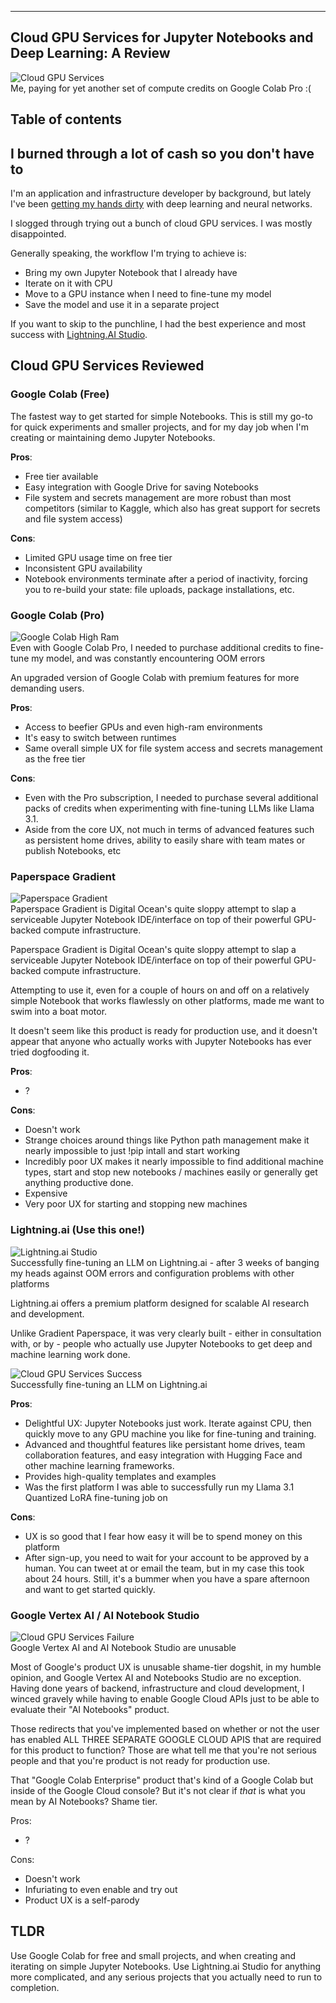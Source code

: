 








--- 

## Cloud GPU Services for Jupyter Notebooks and Deep Learning: A Review

<Image src="https://zackproser.b-cdn.net/images/cloud-gpu-services-reviewed.webp" width={800} height={600} alt="Cloud GPU Services" />
<figcaption>Me, paying for yet another set of compute credits on Google Colab Pro :(</figcaption>

## Table of contents

## I burned through a lot of cash so you don't have to 
I'm an application and infrastructure developer by background, but lately I've been [getting my hands dirty](/blog/mnist-pytorch-hand-drawn-digit-recognizer) with deep learning and neural networks. 

I slogged through trying out a bunch of cloud GPU services. I was mostly disappointed. 

Generally speaking, the workflow I'm trying to achieve is: 

- Bring my own Jupyter Notebook that I already have
- Iterate on it with CPU
- Move to a GPU instance when I need to fine-tune my model
- Save the model and use it in a separate project

If you want to skip to the punchline, I had the best experience and most success with [Lightning.AI Studio](https://lightning.ai).

## Cloud GPU Services Reviewed

### Google Colab (Free)

The fastest way to get started for simple Notebooks. This is still my go-to for quick experiments and smaller projects, and for my day job when 
I'm creating or maintaining demo Jupyter Notebooks.

**Pros**:

- Free tier available
- Easy integration with Google Drive for saving Notebooks
- File system and secrets management are more robust than most competitors (similar to Kaggle, which also has great support for secrets and file system access)

**Cons**:

- Limited GPU usage time on free tier
- Inconsistent GPU availability
- Notebook environments terminate after a period of inactivity, forcing you to re-build your state: file uploads, package installations, etc.

### Google Colab (Pro)

<Image src="https://zackproser.b-cdn.net/images/google-colab-job-high-ram.webp" width={800} height={600} alt="Google Colab High Ram" />
<figcaption>Even with Google Colab Pro, I needed to purchase additional credits to fine-tune my model, and was constantly encountering OOM errors</figcaption>

An upgraded version of Google Colab with premium features for more demanding users.

**Pros**:

- Access to beefier GPUs and even high-ram environments 
- It's easy to switch between runtimes 
- Same overall simple UX for file system access and secrets management as the free tier
 
**Cons**:

- Even with the Pro subscription, I needed to purchase several additional packs of credits when experimenting with fine-tuning LLMs like Llama 3.1.
- Aside from the core UX, not much in terms of advanced features such as persistent home drives, ability to easily share with team mates or publish Notebooks, etc 

### Paperspace Gradient

<Image src="https://zackproser.b-cdn.net/images/paperspace.webp" width={800} height={600} alt="Paperspace Gradient" />
<figcaption>Paperspace Gradient is Digital Ocean's quite sloppy attempt to slap a serviceable Jupyter Notebook IDE/interface on top of their powerful GPU-backed compute infrastructure.</figcaption>

Paperspace Gradient is Digital Ocean's quite sloppy attempt to slap a serviceable Jupyter Notebook IDE/interface on top of their powerful GPU-backed compute infrastructure.

Attempting to use it, even for a couple of hours on and off on a relatively simple Notebook that works flawlessly on other platforms, made me want to swim into a boat motor.

It doesn't seem like this product is ready for production use, and it doesn't appear that anyone who actually works with Jupyter Notebooks has ever tried dogfooding it.

**Pros**:

- ? 

**Cons**:

- Doesn't work 
- Strange choices around things like Python path management make it nearly impossible to just !pip intall and start working
- Incredibly poor UX makes it nearly impossible to find additional machine types, start and stop new notebooks / machines easily or generally get anything productive done.  
- Expensive 
- Very poor UX for starting and stopping new machines

### Lightning.ai (Use this one!)

<Image src="https://zackproser.b-cdn.net/images/lightning-ai-successful-run.webp" width={800} height={600} alt="Lightning.ai Studio" />
<figcaption>Successfully fine-tuning an LLM on Lightning.ai - after 3 weeks of banging my heads against OOM errors and configuration problems with other platforms</figcaption>

Lightning.ai offers a premium platform designed for scalable AI research and development. 

Unlike Gradient Paperspace, it was very clearly built - either in consultation with, or by - people who actually use Jupyter Notebooks to get deep and machine learning work done.

<Image src="https://zackproser.b-cdn.net/images/cloud-gpu-services-success.webp" width={800} height={600} alt="Cloud GPU Services Success" />
<figcaption>Successfully fine-tuning an LLM on Lightning.ai</figcaption>

**Pros**:

- Delightful UX: Jupyter Notebooks just work. Iterate against CPU, then quickly move to any GPU machine you like for fine-tuning and training.  
- Advanced and thoughtful features like persistant home drives, team collaboration features, and easy integration with Hugging Face and other machine learning frameworks. 
- Provides high-quality templates and examples 
- Was the first platform I was able to successfully run my Llama 3.1 Quantized LoRA fine-tuning job on

**Cons**:

- UX is so good that I fear how easy it will be to spend money on this platform 
- After sign-up, you need to wait for your account to be approved by a human. You can tweet at or email the team, but in my case this took about 24 hours. Still, it's a bummer when you have a spare afternoon and want to get started quickly.


### Google Vertex AI / AI Notebook Studio 

<Image src="https://zackproser.b-cdn.net/images/cloud-gpu-services-failure.webp" width={800} height={600} alt="Cloud GPU Services Failure" />
<figcaption>Google Vertex AI and AI Notebook Studio are unusable</figcaption>

Most of Google's product UX is unusable shame-tier dogshit, in my humble opinion, and Google Vertex AI and Notebooks Studio are no exception. Having done years of backend, infrastructure and cloud development, I winced gravely while having to enable 
Google Cloud APIs just to be able to evaluate their "AI Notebooks" product. 

Those redirects that you've implemented based on whether or not the user has enabled ALL THREE SEPARATE GOOGLE CLOUD APIS that are required for this product to function? Those are what tell me 
that you're not serious people and that you're product is not ready for production use.

That "Google Colab Enterprise" product that's kind of a Google Colab but inside of the Google Cloud console? But it's not clear if *that* is what you mean by AI Notebooks? Shame tier.

Pros:

- ? 

Cons:

- Doesn't work 
- Infuriating to even enable and try out 
- Product UX is a self-parody 

## TLDR

Use Google Colab for free and small projects, and when creating and iterating on simple Jupyter Notebooks. Use Lightning.ai Studio for anything more complicated, and any serious projects that you actually need to run to completion. 